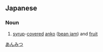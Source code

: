 == Japanese == 
{{ja-kanjitab|餡|蜜}}
===Noun===
{{ja-noun|k|hira=あんみつ|rom=anmitsu|rs=食08}}

# [[syrup]]-[[covered]] [[anko]] ([[bean jam]]) and [[fruit]]
[[Category:ja:Desserts|あんみつ]]